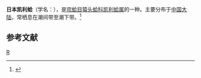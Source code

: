 {{Speciesbox
| taxon = Kellia japonica
| binomial_authority = Pilsbry
}}
'''日本凯利蛤'''（学名：''{{lang|la|Kellia japonica}}''），是[[帘蛤目|帘蛤目]][[猿头蛤科|猿头蛤科]][[凯利蛤属|凯利蛤属]]的一种。主要分布于[[中国大陆|中国大陆]]，常栖息在潮间带至潮下带。<ref>{{cite web|url=http://shell.sinica.edu.tw/chinese/shellbase_detail.php?science_no=3740|title=国际贝库：日本凯利蛤|publisher=台湾贝类资料库|accessdate=2009-08-11|archive-date=2016-03-04|archive-url=https://web.archive.org/web/20160304111647/http://shell.sinica.edu.tw/chinese/shellbase_detail.php?science_no=3740|dead-url=no}}</ref>

== 参考文献 ==
{{reflist}}
{{Taxonbar|from=Q11086258}}

[[Category:凯利蛤属|R]]